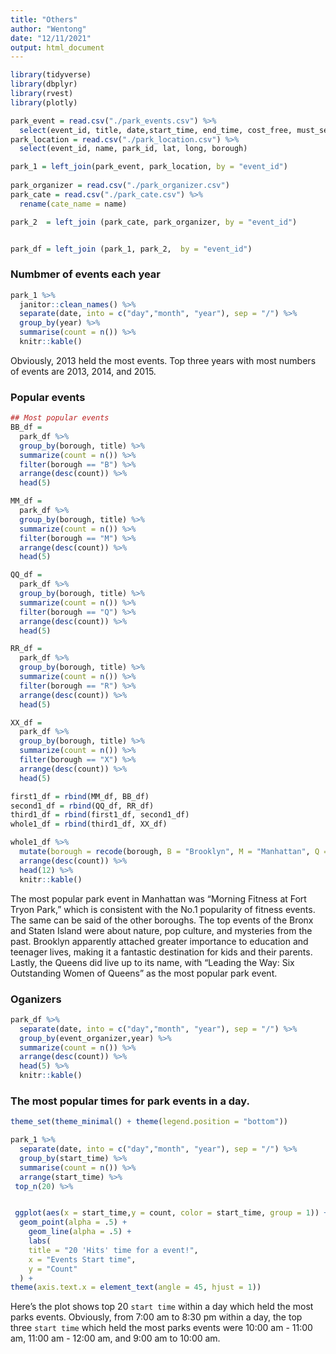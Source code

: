 ```yaml
---
title: "Others"
author: "Wentong"
date: "12/11/2021"
output: html_document
---
```


```r
library(tidyverse)
library(dbplyr)
library(rvest)
library(plotly)
```




```r

park_event = read.csv("./park_events.csv") %>% 
  select(event_id, title, date,start_time, end_time, cost_free, must_see)
park_location = read.csv("./park_location.csv") %>% 
  select(event_id, name, park_id, lat, long, borough)

park_1 = left_join(park_event, park_location, by = "event_id") 
 
park_organizer = read.csv("./park_organizer.csv")
park_cate = read.csv("./park_cate.csv") %>% 
  rename(cate_name = name)

park_2  = left_join (park_cate, park_organizer, by = "event_id")


park_df = left_join (park_1, park_2,  by = "event_id")


```

### Numbmer of events each year
```r
park_1 %>% 
  janitor::clean_names() %>%
  separate(date, into = c("day","month", "year"), sep = "/") %>% 
  group_by(year) %>% 
  summarise(count = n()) %>% 
  knitr::kable()
```
Obviously, 2013 held the most events. Top three years with most numbers of events are 2013, 2014, and 2015. 

### Popular events

```r
## Most popular events
BB_df = 
  park_df %>% 
  group_by(borough, title) %>% 
  summarize(count = n()) %>% 
  filter(borough == "B") %>% 
  arrange(desc(count)) %>% 
  head(5)

MM_df = 
  park_df %>% 
  group_by(borough, title) %>% 
  summarize(count = n()) %>% 
  filter(borough == "M") %>% 
  arrange(desc(count)) %>% 
  head(5)

QQ_df = 
  park_df %>% 
  group_by(borough, title) %>% 
  summarize(count = n()) %>% 
  filter(borough == "Q") %>% 
  arrange(desc(count)) %>% 
  head(5) 

RR_df = 
  park_df %>% 
  group_by(borough, title) %>% 
  summarize(count = n()) %>% 
  filter(borough == "R") %>% 
  arrange(desc(count)) %>% 
  head(5)

XX_df = 
  park_df %>% 
  group_by(borough, title) %>% 
  summarize(count = n()) %>% 
  filter(borough == "X") %>% 
  arrange(desc(count)) %>% 
  head(5)

first1_df = rbind(MM_df, BB_df)
second1_df = rbind(QQ_df, RR_df)
third1_df = rbind(first1_df, second1_df)
whole1_df = rbind(third1_df, XX_df)

whole1_df %>% 
  mutate(borough = recode(borough, B = "Brooklyn", M = "Manhattan", Q = "Queens", R = "State Island", X = "Bronx")) %>%
  arrange(desc(count)) %>% 
  head(12) %>% 
  knitr::kable()
```

The most popular park event in Manhattan was "Morning Fitness at Fort Tryon Park," which is consistent with the No.1 popularity of fitness events. The same can be said of the other boroughs. The top events of the Bronx and Staten Island were about nature, pop culture, and mysteries from the past. Brooklyn apparently attached greater importance to education and teenager lives, making it a fantastic destination for kids and their parents. Lastly, the Queens did live up to its name, with "Leading the Way: Six Outstanding Women of Queens" as the most popular park event. 


### Oganizers
```r
park_df %>% 
  separate(date, into = c("day","month", "year"), sep = "/") %>% 
  group_by(event_organizer,year) %>% 
  summarize(count = n()) %>%
  arrange(desc(count)) %>%
  head(5) %>% 
  knitr::kable()
```


### The most popular times for park events in a day.

```r
theme_set(theme_minimal() + theme(legend.position = "bottom"))

park_1 %>% 
  separate(date, into = c("day","month", "year"), sep = "/") %>% 
  group_by(start_time) %>% 
  summarise(count = n()) %>% 
  arrange(start_time) %>% 
 top_n(20) %>% 


 ggplot(aes(x = start_time,y = count, color = start_time, group = 1)) + 
  geom_point(alpha = .5) +
    geom_line(alpha = .5) + 
    labs(
    title = "20 'Hits' time for a event!",
    x = "Events Start time",
    y = "Count"
  ) +
theme(axis.text.x = element_text(angle = 45, hjust = 1)) 
```

Here's the plot shows top 20 `start time` within a day which held the most parks events.  Obviously, from 7:00 am to 8:30 pm within a day, the top three `start time` which held the most parks events were 10:00 am - 11:00 am, 11:00 am - 12:00 am, and 9:00 am to 10:00 am.